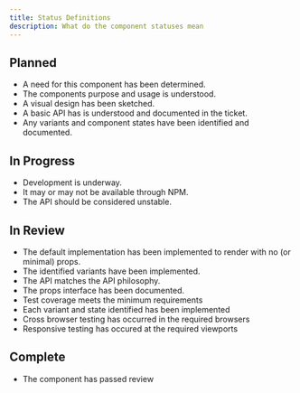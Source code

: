 ```yaml
---
title: Status Definitions
description: What do the component statuses mean
---
```



## Planned

<Status status="planned" />

* A need for this component has been determined.
* The components purpose and usage is understood.
* A visual design has been sketched.
* A basic API has is understood and documented in the ticket.
* Any variants and component states have been identified and documented.

<Separator />

## In Progress

<Status status="progress" />

* Development is underway.
* It may or may not be available through NPM.
* The API should be considered unstable.

<Separator />

## In Review

<Status status="review" />

* The default implementation has been implemented to render with no (or minimal) props.
* The identified variants have been implemented.
* The API matches the API philosophy.
* The props interface has been documented.
* Test coverage meets the minimum requirements
* Each variant and state identified has been implemented
* Cross browser testing has occurred in the required browsers
* Responsive testing has occured at the required viewports

<Separator />

## Complete

<Status status="complete" />

* The component has passed review